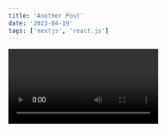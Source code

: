 ```yaml
---
title: 'Another Post'
date: '2023-04-19'
tags: ['nextjs', 'react.js']
---
```


<Video id="6h649f2fB9Q" >

## Table of Contents
* Renders actual, "native" React DOM elements
* Allows you to escape or skip HTML (try toggling the checkboxes above)
* If you escape or skip the HTML, no `dangerouslySetInnerHTML` is used! Yay!

## How about some code?

```js
var React = require('react');
var Markdown = require('react-markdown');
React.render(
  <Markdown source="# Your markdown here" />,
  document.getElementById('content')
);
```
Pretty neat, eh?

<CustomImage src="https://githubusercontent.com/ambbrose/nextjs/main/images/another.PNG" alt="GFY" />
